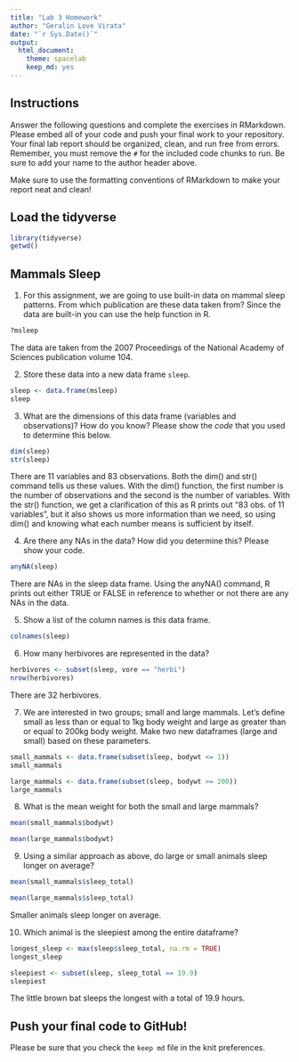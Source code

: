 ```yaml
---
title: "Lab 3 Homework"
author: "Geralin Love Virata"
date: "`r Sys.Date()`"
output:
  html_document: 
    theme: spacelab
    keep_md: yes
---
```


## Instructions
Answer the following questions and complete the exercises in RMarkdown. Please embed all of your code and push your final work to your repository. Your final lab report should be organized, clean, and run free from errors. Remember, you must remove the `#` for the included code chunks to run. Be sure to add your name to the author header above.  

Make sure to use the formatting conventions of RMarkdown to make your report neat and clean!  

## Load the tidyverse
```r
library(tidyverse)
getwd()
```

## Mammals Sleep
1. For this assignment, we are going to use built-in data on mammal sleep patterns. From which publication are these data taken from? Since the data are built-in you can use the help function in R.
```r
?msleep
```
The data are taken from the 2007 Proceedings of the National Academy of Sciences publication volume 104.

2. Store these data into a new data frame `sleep`.
```r
sleep <- data.frame(msleep)
sleep
```

3. What are the dimensions of this data frame (variables and observations)? How do you know? Please show the *code* that you used to determine this below.  
```r
dim(sleep)
str(sleep)
```
There are 11 variables and 83 observations. Both the dim() and str() command tells us these values. With the dim() function, the first number is the number of observations and the second is the number of variables. With the str() function, we get a clarification of this as R prints out "83 obs. of 11 variables", but it also shows us more information than we need, so using dim() and knowing what each number means is sufficient by itself.

4. Are there any NAs in the data? How did you determine this? Please show your code.  
```r
anyNA(sleep)
```
There are NAs in the sleep data frame. Using the anyNA() command, R prints out either TRUE or FALSE in reference to whether or not there are any NAs in the data.

5. Show a list of the column names is this data frame.
```r
colnames(sleep)
```

6. How many herbivores are represented in the data?  
```r
herbivores <- subset(sleep, vore == "herbi")
nrow(herbivores)
```
There are 32 herbivores.

7. We are interested in two groups; small and large mammals. Let's define small as less than or equal to 1kg body weight and large as greater than or equal to 200kg body weight. Make two new dataframes (large and small) based on these parameters.
```r
small_mammals <- data.frame(subset(sleep, bodywt <= 1))
small_mammals
```
```r
large_mammals <- data.frame(subset(sleep, bodywt >= 200))
large_mammals
```

8. What is the mean weight for both the small and large mammals?
```r
mean(small_mammals$bodywt)
```

```r
mean(large_mammals$bodywt)
```

9. Using a similar approach as above, do large or small animals sleep longer on average?  
```r
mean(small_mammals$sleep_total)
```

```r
mean(large_mammals$sleep_total)
```
Smaller animals sleep longer on average.

10. Which animal is the sleepiest among the entire dataframe?
```r
longest_sleep <- max(sleep$sleep_total, na.rm = TRUE)
longest_sleep
```

```r
sleepiest <- subset(sleep, sleep_total == 19.9)
sleepiest
```
The little brown bat sleeps the longest with a total of 19.9 hours.

## Push your final code to GitHub!
Please be sure that you check the `keep md` file in the knit preferences.   